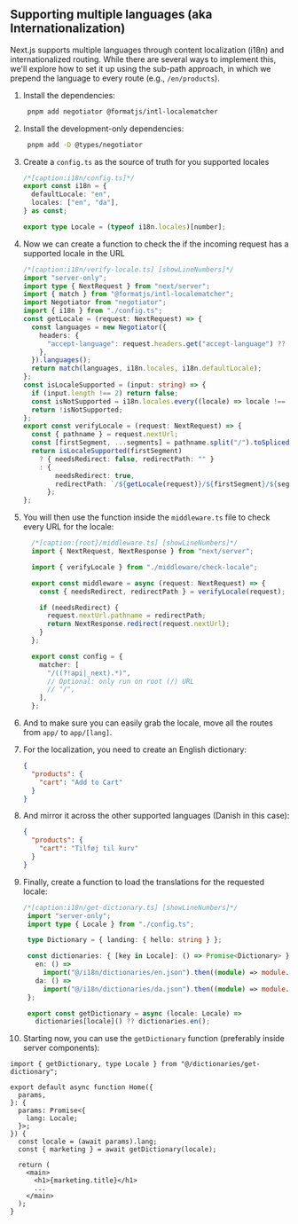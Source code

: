 <article className="prose">

# Supporting multiple languages (aka Internationalization)

Next.js supports multiple languages through content localization (i18n) and internationalized routing. While there are several ways to implement this, we'll explore how to set it up using the sub-path approach, in which we prepend the language to every route (e.g., `/en/products`).

1. Install the dependencies:

   ```bash
    pnpm add negotiator @formatjs/intl-localematcher
   ```

2. Install the development-only dependencies:

   ```bash
    pnpm add -D @types/negotiator
   ```

3. Create a `config.ts` as the source of truth for you supported locales

    ```ts
    /*[caption:i18n/config.ts]*/
    export const i18n = {
      defaultLocale: "en",
      locales: ["en", "da"],
    } as const;

    export type Locale = (typeof i18n.locales)[number];
    ```

4.  Now we can create a function to check the if the incoming request has a supported locale in the URL

    ```typescript
    /*[caption:i18n/verify-locale.ts] [showLineNumbers]*/
    import "server-only";
    import type { NextRequest } from "next/server";
    import { match } from "@formatjs/intl-localematcher";
    import Negotiator from "negotiator";
    import { i18n } from "./config.ts";
    const getLocale = (request: NextRequest) => {
      const languages = new Negotiator({
        headers: {
          "accept-language": request.headers.get("accept-language") ?? "",
        },
      }).languages();
      return match(languages, i18n.locales, i18n.defaultLocale);
    };
    const isLocaleSupported = (input: string) => {
      if (input.length !== 2) return false;
      const isNotSupported = i18n.locales.every((locale) => locale !== input);
      return !isNotSupported;
    };
    export const verifyLocale = (request: NextRequest) => {
      const { pathname } = request.nextUrl;
      const [firstSegment, ...segments] = pathname.split("/").toSpliced(0, 1);
      return isLocaleSupported(firstSegment)
        ? { needsRedirect: false, redirectPath: "" }
        : {
            needsRedirect: true,
            redirectPath: `/${getLocale(request)}/${firstSegment}/${segments.join("/")}`,
          };
    };
    ```

5. You will then use the function inside the `middleware.ts` file to check every URL for the locale:

   ```typescript
     /*[caption:{root}/middleware.ts] [showLineNumbers]*/
     import { NextRequest, NextResponse } from "next/server";

     import { verifyLocale } from "./middleware/check-locale";

     export const middleware = async (request: NextRequest) => {
       const { needsRedirect, redirectPath } = verifyLocale(request);

       if (needsRedirect) {
         request.nextUrl.pathname = redirectPath;
         return NextResponse.redirect(request.nextUrl);
       }
     };

     export const config = {
       matcher: [
         "/((?!api|_next).*)",
         // Optional: only run on root (/) URL
         // "/",
       ],
     };
   ```

6. And to make sure you can easily grab the locale, move all the routes from `app/` to `app/[lang]`.

7. For the localization, you need to create an English dictionary:

   ```json
   {
     "products": {
       "cart": "Add to Cart"
     }
   }
   ```

8. And mirror it across the other supported languages (Danish in this case):

   ```json
   {
     "products": {
       "cart": "Tilføj til kurv"
     }
   }
   ```

9. Finally, create a function to load the translations for the requested locale:

   ```typescript
   /*[caption:i18n/get-dictionary.ts] [showLineNumbers]*/
    import "server-only";
    import type { Locale } from "./config.ts";

    type Dictionary = { landing: { hello: string } };

    const dictionaries: { [key in Locale]: () => Promise<Dictionary> } = {
      en: () =>
        import("@/i18n/dictionaries/en.json").then((module) => module.default),
      da: () =>
        import("@/i18n/dictionaries/da.json").then((module) => module.default),
    };

    export const getDictionary = async (locale: Locale) =>
      dictionaries[locale]() ?? dictionaries.en();
   ```

10. Starting now, you can use the `getDictionary` function (preferably inside server components):

   ```tsx
   import { getDictionary, type Locale } from "@/dictionaries/get-dictionary";

   export default async function Home({
     params,
   }: {
     params: Promise<{
       lang: Locale;
     }>;
   }) {
     const locale = (await params).lang;
     const { marketing } = await getDictionary(locale);

     return (
       <main>
         <h1>{marketing.title}</h1>
         ...
       </main>
     );
   }
   ```

</article>
